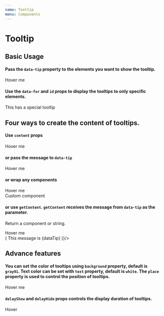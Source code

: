 ```yaml
---
name: Tooltip
menu: Components
---
```



# Tooltip

<PackageMetadata pkg={pkg}/>

## Basic Usage
#### Pass the `data-tip` property to the elements you want to show the tooltip.

<Playground>
<div><span data-tip>Hover me</span></div>
<Tooltip content='This is a tooltip' />
</Playground>

#### Use the `data-for` and `id` props to display the tooltips to only specific elements.

<Playground>
<div><span data-tip data-for='tooltip1'>This has a special tooltip</span></div>
<Tooltip id='tooltip1' content='Tooltip with an id' />
</Playground>

## Four ways to create the content of tooltips.

#### Use `content` props

<Playground>
<div><span data-tip data-for='tooltip2'>Hover me</span></div>
<Tooltip id='tooltip2' content='I have content props' />
</Playground>

#### or pass the message to `data-tip`

<Playground>
<div><span data-tip='Message from data-tip' data-for='tooltip3'>Hover me</span></div>
<Tooltip id='tooltip3'/>
</Playground>

#### or wrap any components

<Playground>
<div><span data-tip data-for='tooltip4'>Hover me</span></div>
<Tooltip id='tooltip4'><TextDelta bold color='#fff'>Custom component</TextDelta></Tooltip>
</Playground>

#### or use `getContent`. `getContent` receives the message from `data-tip` as the parameter.
Return a component or string.

<Playground>
<div><span data-tip='extended' data-for='tooltip5'>Hover me</span></div>
<Tooltip id='tooltip5' getContent={ dataTip => (
    <BodyUI color='#fff'>This message is {dataTip}</BodyUI>
)}/>
</Playground>

## Advance features

#### You can set the color of tooltips using `background` property, default is `gray01`. Text color can be set with `text` property, default is `white`. The `place` property is used to control the position of tooltips.

<Playground>
<div><span data-tip data-for='tooltip6' id='id1'>Hover me</span></div>
<Tooltip id='tooltip6' content='Fancy tooltip' background={navy} text={warn} place='right' effect='float'></Tooltip>
</Playground>

#### `delayShow` and `delayHide` props controls the display duration of tooltips.

<Playground>
<div><span data-tip data-for='tooltip7'>Hover</span></div>
<Tooltip id='tooltip7' delayHide={1000} content='This tooltip will stay for 1 second' />
</Playground>



<Props of={Tooltip} />



